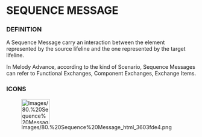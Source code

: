             
= SEQUENCE MESSAGE =
 
=== DEFINITION ===
 
A Sequence Message carry an interaction between the element represented by the source lifeline and the one represented by the target lifeline.

 
In Melody Advance, according to the kind of Scenario, Sequence Messages can refer to Functional Exchanges, Component Exchanges, Exchange Items.

 
=== ICONS ===
 
[[Image:Images/80.%20Sequence%20Message_html_3603fde4.png|75x66px]]

 
<br>

   